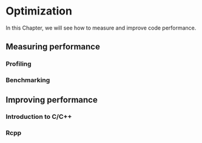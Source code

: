 # Optimization {#optimization}

In this Chapter, we will see how to measure and improve code performance.

## Measuring performance

### Profiling

### Benchmarking

## Improving performance

### Introduction to C/C++

### Rcpp
